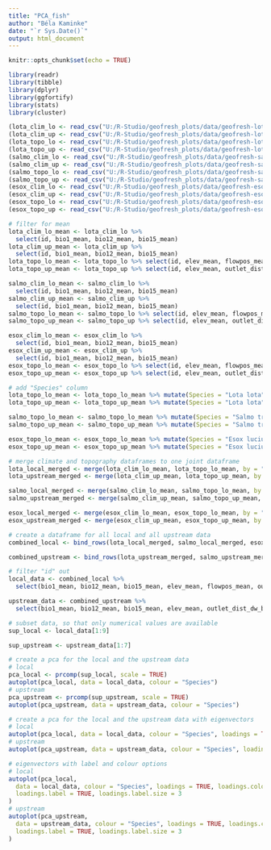 ```yaml
---
title: "PCA_fish"
author: "Béla Kaminke"
date: "`r Sys.Date()`"
output: html_document
---
```


```r
knitr::opts_chunk$set(echo = TRUE)
```

```r
library(readr)
library(tibble)
library(dplyr)
library(ggfortify)
library(stats)
library(cluster)
```

```r
(lota_clim_lo <- read_csv("U:/R-Studio/geofresh_plots/data/geofresh-lota_lota-env-var-climate-local.csv"))
(lota_clim_up <- read_csv("U:/R-Studio/geofresh_plots/data/geofresh-lota_lota-env-var-climate-upstream.csv"))
(lota_topo_lo <- read_csv("U:/R-Studio/geofresh_plots/data/geofresh-lota_lota-env-var-topography-local.csv"))
(lota_topo_up <- read_csv("U:/R-Studio/geofresh_plots/data/geofresh-lota_lota-env-var-topography-upstream.csv"))
(salmo_clim_lo <- read_csv("U:/R-Studio/geofresh_plots/data/geofresh-salmo_trutta-env-var-climate-local.csv"))
(salmo_clim_up <- read_csv("U:/R-Studio/geofresh_plots/data/geofresh-salmo_trutta-env-var-climate-upstream.csv"))
(salmo_topo_lo <- read_csv("U:/R-Studio/geofresh_plots/data/geofresh-salmo_trutta-env-var-topography-local.csv"))
(salmo_topo_up <- read_csv("U:/R-Studio/geofresh_plots/data/geofresh-salmo_trutta-env-var-topography-upstream.csv"))
(esox_clim_lo <- read_csv("U:/R-Studio/geofresh_plots/data/geofresh-esox_lucius-env-var-climate-local.csv"))
(esox_clim_up <- read_csv("U:/R-Studio/geofresh_plots/data/geofresh-esox_lucius-env-var-climate-upstream.csv"))
(esox_topo_lo <- read_csv("U:/R-Studio/geofresh_plots/data/geofresh-esox_lucius-env-var-topography-local.csv"))
(esox_topo_up <- read_csv("U:/R-Studio/geofresh_plots/data/geofresh-esox_lucius-env-var-topography-upstream.csv"))
```

```r
# filter for mean
lota_clim_lo_mean <- lota_clim_lo %>%
  select(id, bio1_mean, bio12_mean, bio15_mean)
lota_clim_up_mean <- lota_clim_up %>%
  select(id, bio1_mean, bio12_mean, bio15_mean)
lota_topo_lo_mean <- lota_topo_lo %>% select(id, elev_mean, flowpos_mean, outlet_dist_dw_basin_mean, outlet_dist_dw_scatch_mean, channel_dist_up_seg_mean, strahler)
lota_topo_up_mean <- lota_topo_up %>% select(id, elev_mean, outlet_dist_dw_basin_mean, outlet_dist_dw_scatch_mean, channel_dist_up_seg_mean)

salmo_clim_lo_mean <- salmo_clim_lo %>%
  select(id, bio1_mean, bio12_mean, bio15_mean)
salmo_clim_up_mean <- salmo_clim_up %>%
  select(id, bio1_mean, bio12_mean, bio15_mean)
salmo_topo_lo_mean <- salmo_topo_lo %>% select(id, elev_mean, flowpos_mean, outlet_dist_dw_basin_mean, outlet_dist_dw_scatch_mean, channel_dist_up_seg_mean, strahler)
salmo_topo_up_mean <- salmo_topo_up %>% select(id, elev_mean, outlet_dist_dw_basin_mean, outlet_dist_dw_scatch_mean, channel_dist_up_seg_mean)

esox_clim_lo_mean <- esox_clim_lo %>%
  select(id, bio1_mean, bio12_mean, bio15_mean)
esox_clim_up_mean <- esox_clim_up %>%
  select(id, bio1_mean, bio12_mean, bio15_mean)
esox_topo_lo_mean <- esox_topo_lo %>% select(id, elev_mean, flowpos_mean, outlet_dist_dw_basin_mean, outlet_dist_dw_scatch_mean, channel_dist_up_seg_mean, strahler)
esox_topo_up_mean <- esox_topo_up %>% select(id, elev_mean, outlet_dist_dw_basin_mean, outlet_dist_dw_scatch_mean, channel_dist_up_seg_mean)
```

```r
# add "Species" column
lota_topo_lo_mean <- lota_topo_lo_mean %>% mutate(Species = "Lota lota")
lota_topo_up_mean <- lota_topo_up_mean %>% mutate(Species = "Lota lota")

salmo_topo_lo_mean <- salmo_topo_lo_mean %>% mutate(Species = "Salmo trutta")
salmo_topo_up_mean <- salmo_topo_up_mean %>% mutate(Species = "Salmo trutta")

esox_topo_lo_mean <- esox_topo_lo_mean %>% mutate(Species = "Esox lucius")
esox_topo_up_mean <- esox_topo_up_mean %>% mutate(Species = "Esox lucius")
```

```r
# merge climate and topography dataframes to one joint dataframe
lota_local_merged <- merge(lota_clim_lo_mean, lota_topo_lo_mean, by = "id", all = TRUE)
lota_upstream_merged <- merge(lota_clim_up_mean, lota_topo_up_mean, by = "id", all = TRUE)

salmo_local_merged <- merge(salmo_clim_lo_mean, salmo_topo_lo_mean, by = "id", all = TRUE)
salmo_upstream_merged <- merge(salmo_clim_up_mean, salmo_topo_up_mean, by = "id", all = TRUE)

esox_local_merged <- merge(esox_clim_lo_mean, esox_topo_lo_mean, by = "id", all = TRUE)
esox_upstream_merged <- merge(esox_clim_up_mean, esox_topo_up_mean, by = "id", all = TRUE)
```

```r
# create a dataframe for all local and all upstream data
combined_local <- bind_rows(lota_local_merged, salmo_local_merged, esox_local_merged)

combined_upstream <- bind_rows(lota_upstream_merged, salmo_upstream_merged, esox_upstream_merged)
```

```r
# filter "id" out
local_data <- combined_local %>%
  select(bio1_mean, bio12_mean, bio15_mean, elev_mean, flowpos_mean, outlet_dist_dw_basin_mean, outlet_dist_dw_scatch_mean, channel_dist_up_seg_mean, strahler, Species)

upstream_data <- combined_upstream %>%
  select(bio1_mean, bio12_mean, bio15_mean, elev_mean, outlet_dist_dw_basin_mean, outlet_dist_dw_scatch_mean, channel_dist_up_seg_mean, Species)
```

```r
# subset data, so that only numerical values are available
sup_local <- local_data[1:9]

sup_upstream <- upstream_data[1:7]
```

```r
# create a pca for the local and the upstream data
# local
pca_local <- prcomp(sup_local, scale = TRUE)
autoplot(pca_local, data = local_data, colour = "Species")
# upstream
pca_upstream <- prcomp(sup_upstream, scale = TRUE)
autoplot(pca_upstream, data = upstream_data, colour = "Species")
```

```r
# create a pca for the local and the upstream data with eigenvectors
# local
autoplot(pca_local, data = local_data, colour = "Species", loadings = TRUE)
# upstream
autoplot(pca_upstream, data = upstream_data, colour = "Species", loadings = TRUE)
```

```r
# eigenvectors with label and colour options
# local
autoplot(pca_local,
  data = local_data, colour = "Species", loadings = TRUE, loadings.colour = "blue",
  loadings.label = TRUE, loadings.label.size = 3
)
# upstream
autoplot(pca_upstream,
  data = upstream_data, colour = "Species", loadings = TRUE, loadings.colour = "blue",
  loadings.label = TRUE, loadings.label.size = 3
)
```




